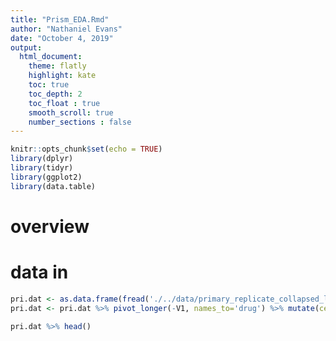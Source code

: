 ```yaml
---
title: "Prism_EDA.Rmd"
author: "Nathaniel Evans"
date: "October 4, 2019"
output:
  html_document: 
    theme: flatly 
    highlight: kate
    toc: true
    toc_depth: 2
    toc_float : true
    smooth_scroll: true
    number_sections : false
---
```


```r
knitr::opts_chunk$set(echo = TRUE)
library(dplyr)
library(tidyr)
library(ggplot2)
library(data.table)
```


# overview 






# data in 

```r
pri.dat <- as.data.frame(fread('./../data/primary_replicate_collapsed_logfold_change.csv', sep=','))
pri.dat <- pri.dat %>% pivot_longer(-V1, names_to='drug') %>% mutate(cell_line = V1, effect = value) %>% select(-V1, -value)

pri.dat %>% head()
```

















